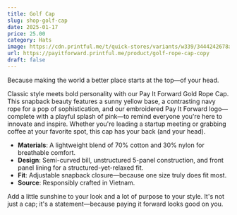 ```yaml
---
title: Golf Cap
slug: shop-golf-cap
date: 2025-01-17
price: 25.00
category: Hats
image: https://cdn.printful.me/t/quick-stores/variants/w339/3444242678a02c389187__825
url: https://payitforward.printful.me/product/golf-rope-cap-copy
draft: false
---
```


Because making the world a better place starts at the top—of your head.

Classic style meets bold personality with our Pay It Forward Gold Rope Cap. This snapback beauty features a sunny yellow base, a contrasting navy rope for a pop of sophistication, and our embroidered Pay It Forward logo—complete with a playful splash of pink—to remind everyone you're here to innovate and inspire. Whether you're leading a startup meeting or grabbing coffee at your favorite spot, this cap has your back (and your head).

- **Materials**: A lightweight blend of 70% cotton and 30% nylon for breathable comfort.
- **Design**: Semi-curved bill, unstructured 5-panel construction, and front panel lining for a structured-yet-relaxed fit.
- **Fit**: Adjustable snapback closure—because one size truly does fit most.
- **Source**: Responsibly crafted in Vietnam.

Add a little sunshine to your look and a lot of purpose to your style. It's not just a cap; it's a statement—because paying it forward looks good on you.